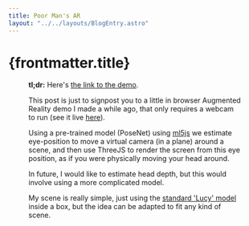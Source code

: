 ```yaml
---
title: Poor Man's AR
layout: "../../layouts/BlogEntry.astro"
---
```



# {frontmatter.title}

<Figure
  src="https://raw.githubusercontent.com/rjkilpatrick/virtual-window/main/assets/img/Screenshot.png"
  alt="Screenshot of Lucy angel model"
  caption='Screenshot of lucy angel model in faux-augemented reality.'
/>

**tl;dr:** Here's [the link to the demo](https://rjkilpatrick.github.io/virtual-window).

This post is just to signpost you to a little in browser Augmented Reality demo I made a while ago, that only requires a webcam to run (see it live [here](https://rjkilpatrick.github.io/virtual-window)).

Using a pre-trained model (PoseNet) using [ml5js](https://ml5js.org/) we estimate eye-position to move a virtual camera (in a plane) around a scene, and then use ThreeJS to render the screen from this eye position, as if you were physically moving your head around.

In future, I would like to estimate head depth, but this would involve using a more complicated model.

My scene is really simple, just using the [standard 'Lucy' model](https://graphics.stanford.edu/data/3Dscanrep/) inside a box, but the idea can be adapted to fit any kind of scene.
